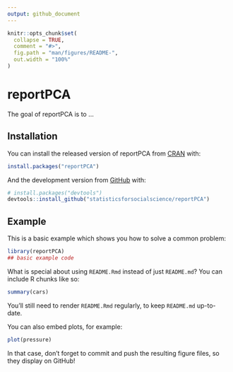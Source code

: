 ```yaml
---
output: github_document
---
```


<!-- README.md is generated from README.Rmd. Please edit that file -->

```r
knitr::opts_chunk$set(
  collapse = TRUE,
  comment = "#>",
  fig.path = "man/figures/README-",
  out.width = "100%"
)
```

# reportPCA

<!-- badges: start -->
<!-- badges: end -->

The goal of reportPCA is to ...

## Installation

You can install the released version of reportPCA from [CRAN](https://CRAN.R-project.org) with:

``` r
install.packages("reportPCA")
```

And the development version from [GitHub](https://github.com/) with:

``` r
# install.packages("devtools")
devtools::install_github("statisticsforsocialscience/reportPCA")
```
## Example

This is a basic example which shows you how to solve a common problem:

```r
library(reportPCA)
## basic example code
```

What is special about using `README.Rmd` instead of just `README.md`? You can include R chunks like so:

```r
summary(cars)
```

You'll still need to render `README.Rmd` regularly, to keep `README.md` up-to-date.

You can also embed plots, for example:

```r
plot(pressure)
```

In that case, don't forget to commit and push the resulting figure files, so they display on GitHub!
